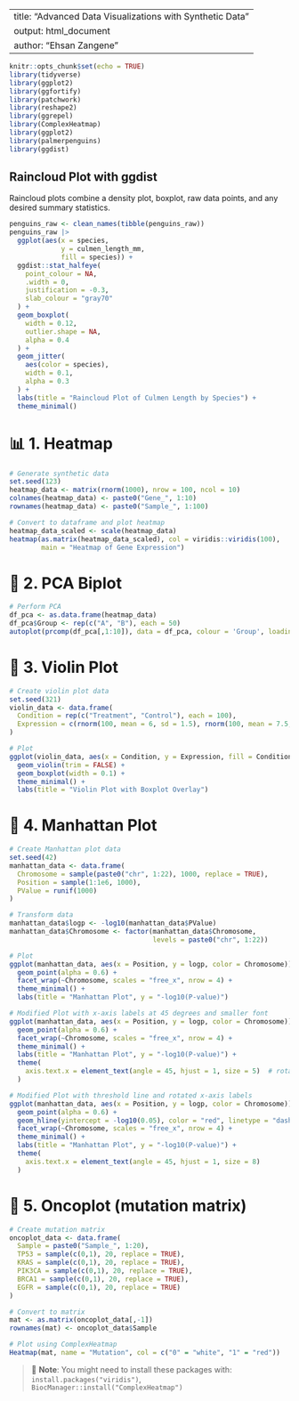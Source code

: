 
---
title: "Advanced Data Visualizations with Synthetic Data"
output: html_document
author: "Ehsan Zangene"
---

```r
knitr::opts_chunk$set(echo = TRUE)
library(tidyverse)
library(ggplot2)
library(ggfortify)
library(patchwork)
library(reshape2)
library(ggrepel)
library(ComplexHeatmap)
library(ggplot2)
library(palmerpenguins)
library(ggdist)
```
## Raincloud Plot with ggdist

Raincloud plots combine a density plot, boxplot, raw data points, and any desired summary statistics.

```r
penguins_raw <- clean_names(tibble(penguins_raw))
penguins_raw |>
  ggplot(aes(x = species,
             y = culmen_length_mm,
             fill = species)) +
  ggdist::stat_halfeye(
    point_colour = NA,
    .width = 0,
    justification = -0.3,
    slab_colour = "gray70"
  ) +
  geom_boxplot(
    width = 0.12,
    outlier.shape = NA,
    alpha = 0.4
  ) +
  geom_jitter(
    aes(color = species),
    width = 0.1,
    alpha = 0.3
  ) +
  labs(title = "Raincloud Plot of Culmen Length by Species") +
  theme_minimal()
```

# 📊 1. Heatmap

```r
# Generate synthetic data
set.seed(123)
heatmap_data <- matrix(rnorm(1000), nrow = 100, ncol = 10)
colnames(heatmap_data) <- paste0("Gene_", 1:10)
rownames(heatmap_data) <- paste0("Sample_", 1:100)

# Convert to dataframe and plot heatmap
heatmap_data_scaled <- scale(heatmap_data)
heatmap(as.matrix(heatmap_data_scaled), col = viridis::viridis(100), 
        main = "Heatmap of Gene Expression")
```

# 🔬 2. PCA Biplot

```r
# Perform PCA
df_pca <- as.data.frame(heatmap_data)
df_pca$Group <- rep(c("A", "B"), each = 50)
autoplot(prcomp(df_pca[,1:10]), data = df_pca, colour = 'Group', loadings = TRUE)
```

# 🎻 3. Violin Plot

```r
# Create violin plot data
set.seed(321)
violin_data <- data.frame(
  Condition = rep(c("Treatment", "Control"), each = 100),
  Expression = c(rnorm(100, mean = 6, sd = 1.5), rnorm(100, mean = 7.5, sd = 1.5))
)

# Plot
ggplot(violin_data, aes(x = Condition, y = Expression, fill = Condition)) +
  geom_violin(trim = FALSE) +
  geom_boxplot(width = 0.1) +
  theme_minimal() +
  labs(title = "Violin Plot with Boxplot Overlay")
```

# 🧬 4. Manhattan Plot

```r
# Create Manhattan plot data
set.seed(42)
manhattan_data <- data.frame(
  Chromosome = sample(paste0("chr", 1:22), 1000, replace = TRUE),
  Position = sample(1:1e6, 1000),
  PValue = runif(1000)
)

# Transform data
manhattan_data$logp <- -log10(manhattan_data$PValue)
manhattan_data$Chromosome <- factor(manhattan_data$Chromosome, 
                                    levels = paste0("chr", 1:22))

# Plot
ggplot(manhattan_data, aes(x = Position, y = logp, color = Chromosome)) +
  geom_point(alpha = 0.6) +
  facet_wrap(~Chromosome, scales = "free_x", nrow = 4) +
  theme_minimal() +
  labs(title = "Manhattan Plot", y = "-log10(P-value)")
```
```r
# Modified Plot with x-axis labels at 45 degrees and smaller font
ggplot(manhattan_data, aes(x = Position, y = logp, color = Chromosome)) +
  geom_point(alpha = 0.6) +
  facet_wrap(~Chromosome, scales = "free_x", nrow = 4) +
  theme_minimal() +
  labs(title = "Manhattan Plot", y = "-log10(P-value)") +
  theme(
    axis.text.x = element_text(angle = 45, hjust = 1, size = 5)  # rotate and shrink font
  )
```

```r
# Modified Plot with threshold line and rotated x-axis labels
ggplot(manhattan_data, aes(x = Position, y = logp, color = Chromosome)) +
  geom_point(alpha = 0.6) +
  geom_hline(yintercept = -log10(0.05), color = "red", linetype = "dashed", size = 0.5) +
  facet_wrap(~Chromosome, scales = "free_x", nrow = 4) +
  theme_minimal() +
  labs(title = "Manhattan Plot", y = "-log10(P-value)") +
  theme(
    axis.text.x = element_text(angle = 45, hjust = 1, size = 8)
  )

```

# 🧪 5. Oncoplot (mutation matrix)

```r
# Create mutation matrix
oncoplot_data <- data.frame(
  Sample = paste0("Sample_", 1:20),
  TP53 = sample(c(0,1), 20, replace = TRUE),
  KRAS = sample(c(0,1), 20, replace = TRUE),
  PIK3CA = sample(c(0,1), 20, replace = TRUE),
  BRCA1 = sample(c(0,1), 20, replace = TRUE),
  EGFR = sample(c(0,1), 20, replace = TRUE)
)

# Convert to matrix
mat <- as.matrix(oncoplot_data[,-1])
rownames(mat) <- oncoplot_data$Sample

# Plot using ComplexHeatmap
Heatmap(mat, name = "Mutation", col = c("0" = "white", "1" = "red"))
```

> 📘 **Note**: You might need to install these packages with:
> `install.packages("viridis")`, `BiocManager::install("ComplexHeatmap")`
